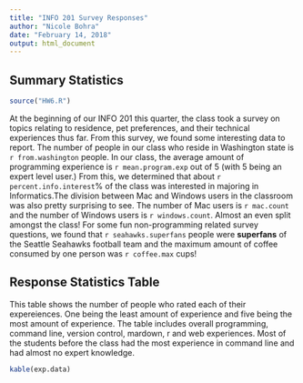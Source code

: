 ```yaml
---
title: "INFO 201 Survey Responses"
author: "Nicole Bohra"
date: "February 14, 2018"
output: html_document
---
```


## Summary Statistics 
``` r
source("HW6.R")

```
At the beginning of our INFO 201 this quarter, the class took a survey on topics relating to residence, pet preferences, and their technical experiences thus far. From this survey, we found some interesting data to report. The number of people in our class who reside in Washington state is `r from.washington` people. In our class, the average amount of programming experience is `r mean.program.exp` out of 5 (with 5 being an expert level user.) From this, we determined that about `r percent.info.interest`% of the class was interested in majoring in Informatics.The division between Mac and Windows users in the classroom was also pretty surprising to see. The number of Mac users is `r mac.count` and the number of Windows users is `r windows.count`. Almost an even split amongst the class!
For some fun non-programming related survey questions, we found that `r seahawks.superfans` people were **superfans** of the Seattle Seahawks football team and the maximum amount of coffee consumed by one person was `r coffee.max` cups!


## Response Statistics Table 

This table shows the number of people who rated each of their expereiences. One being the least amount of experience and five being the most amount of experience. The table includes overall programming, command line, version control, mardown, r and web experiences. Most of the students before the class had the most experience in command line and had almost no expert knowledge. 

```r

kable(exp.data)

```


  